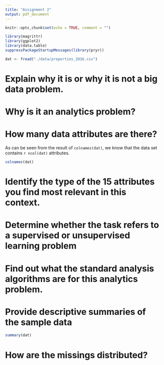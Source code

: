 ```yaml
---
title: "Assignment 2"
output: pdf_document
---
```


```r
knitr::opts_chunk$set(echo = TRUE, comment = "")
```

```r
library(magrittr)
library(ggplot2)
library(data.table)
suppressPackageStartupMessages(library(pryr))
```

```r
dat <- fread("./data/properties_2016.csv")
```

# Explain why it is or why it is not a big data problem.



# Why is it an analytics problem?

# How many data attributes are there?

As can be seen from the result of `colnames(dat)`, we know that the data set contains `r ncol(dat)` attributes.

```r
colnames(dat)
```
# Identify the type of the 15 attributes you find most relevant in this context.


# Determine whether the task refers to a supervised or unsupervised learning problem

# Find out what the standard analysis algorithms are for this analytics problem.

# Provide descriptive summaries of the sample data

```r
summary(dat)
```

# How are the missings distributed?